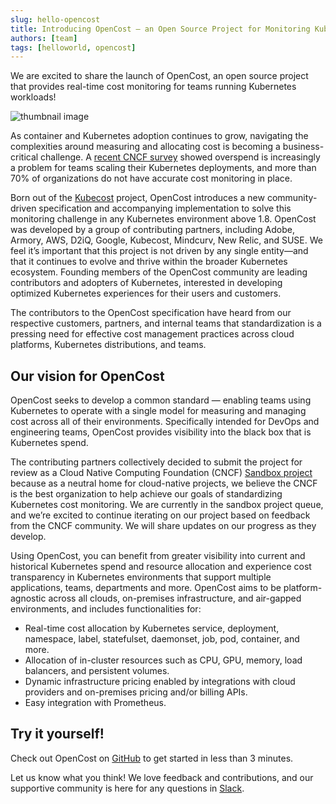 ```yaml
---
slug: hello-opencost
title: Introducing OpenCost — an Open Source Project for Monitoring Kubernetes Spend
authors: [team]
tags: [helloworld, opencost]
---
```


We are excited to share the launch of OpenCost, an open source project that provides real-time cost monitoring for teams running Kubernetes workloads!

<!--truncate-->

![thumbnail image](./img/opencost-lead.png)

As container and Kubernetes adoption continues to grow, navigating the complexities around measuring and allocating cost is becoming a business-critical challenge. A [recent CNCF survey](https://www.cncf.io/blog/2021/06/29/finops-for-kubernetes-insufficient-or-nonexistent-kubernetes-cost-monitoring-is-causing-overspend/) showed overspend is increasingly a problem for teams scaling their Kubernetes deployments, and more than 70% of organizations do not have accurate cost monitoring in place.

Born out of the [Kubecost](https://kubecost.com) project, OpenCost introduces a new community-driven specification and accompanying implementation to solve this monitoring challenge in any Kubernetes environment above 1.8. OpenCost was developed by a group of contributing partners, including Adobe, Armory, AWS, D2iQ, Google, Kubecost, Mindcurv, New Relic, and SUSE. We feel it’s important that this project is not driven by any single entity—and that it continues to evolve and thrive within the broader Kubernetes ecosystem. Founding members of the OpenCost community are leading contributors and adopters of Kubernetes, interested in developing optimized Kubernetes experiences for their users and customers.

The contributors to the OpenCost specification have heard from our respective customers, partners, and internal teams that standardization is a pressing need for effective cost management practices across cloud platforms, Kubernetes distributions, and teams.

## Our vision for OpenCost

OpenCost seeks to develop a common standard — enabling teams using Kubernetes to operate with a single model for measuring and managing cost across all of their environments. Specifically intended for DevOps and engineering teams, OpenCost provides visibility into the black box that is Kubernetes spend.

The contributing partners collectively decided to submit the project for review as a Cloud Native Computing Foundation (CNCF) [Sandbox project](https://www.cncf.io/sandbox-projects/) because as a neutral home for cloud-native projects, we believe the CNCF is the best organization to help achieve our goals of standardizing Kubernetes cost monitoring. We are currently in the sandbox project queue, and we’re excited to continue iterating on our project based on feedback from the CNCF community. We will share updates on our progress as they develop.

Using OpenCost, you can benefit from greater visibility into current and historical Kubernetes spend and resource allocation and experience cost transparency in Kubernetes environments that support multiple applications, teams, departments and more. OpenCost aims to be platform-agnostic across all clouds, on-premises infrastructure, and air-gapped environments, and includes functionalities for:

- Real-time cost allocation by Kubernetes service, deployment, namespace, label, statefulset, daemonset, job, pod, container, and more.
- Allocation of in-cluster resources such as CPU, GPU, memory, load balancers, and persistent volumes.
- Dynamic infrastructure pricing enabled by integrations with cloud providers and on-premises pricing and/or billing APIs.
- Easy integration with Prometheus.

## Try it yourself!

Check out OpenCost on [GitHub](https://github.com/kubecost/opencost) to get started in less than 3 minutes.

Let us know what you think! We love feedback and contributions, and our supportive community is here for any questions in [Slack](https://join.slack.com/t/kubecost/shared_invite/enQtNTA2MjQ1NDUyODE5LWFjYzIzNWE4MDkzMmUyZGU4NjkwMzMyMjIyM2E0NGNmYjExZjBiNjk1YzY5ZDI0ZTNhZDg4NjlkMGRkYzFlZTU).
